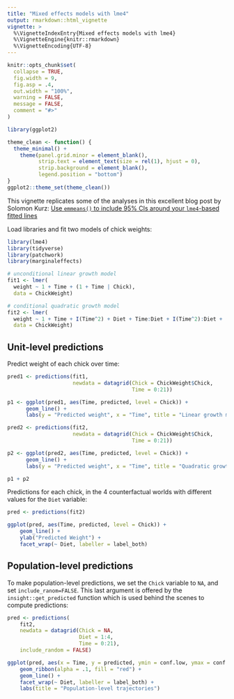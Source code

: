 ```yaml
---
title: "Mixed effects models with lme4"
output: rmarkdown::html_vignette
vignette: >
  %\VignetteIndexEntry{Mixed effects models with lme4}
  %\VignetteEngine{knitr::rmarkdown}
  %\VignetteEncoding{UTF-8}
---
```


```r
knitr::opts_chunk$set(
  collapse = TRUE,
  fig.width = 9,
  fig.asp = .4,
  out.width = "100%",
  warning = FALSE,
  message = FALSE,
  comment = "#>"
)

library(ggplot2)

theme_clean <- function() {
  theme_minimal() +
    theme(panel.grid.minor = element_blank(),
          strip.text = element_text(size = rel(1), hjust = 0),
          strip.background = element_blank(),
          legend.position = "bottom")
}
ggplot2::theme_set(theme_clean())
```

This vignette replicates some of the analyses in this excellent blog post by Solomon Kurz: [Use `emmeans()` to include 95% CIs around your `lme4`-based fitted lines](https://solomonkurz.netlify.app/post/2021-12-16-use-emmeans-to-include-95-cis-around-your-lme4-based-fitted-lines/)

Load libraries and fit two models of chick weights:

```r
library(lme4)
library(tidyverse)
library(patchwork)
library(marginaleffects)

# unconditional linear growth model
fit1 <- lmer(
  weight ~ 1 + Time + (1 + Time | Chick),
  data = ChickWeight)

# conditional quadratic growth model
fit2 <- lmer(
  weight ~ 1 + Time + I(Time^2) + Diet + Time:Diet + I(Time^2):Diet + (1 + Time + I(Time^2) | Chick),
  data = ChickWeight)
```

## Unit-level predictions

Predict weight of each chick over time:

```r
pred1 <- predictions(fit1,
                     newdata = datagrid(Chick = ChickWeight$Chick,
                                        Time = 0:21))

p1 <- ggplot(pred1, aes(Time, predicted, level = Chick)) +
      geom_line() +
      labs(y = "Predicted weight", x = "Time", title = "Linear growth model")

pred2 <- predictions(fit2,
                     newdata = datagrid(Chick = ChickWeight$Chick,
                                        Time = 0:21))

p2 <- ggplot(pred2, aes(Time, predicted, level = Chick)) +
      geom_line() +
      labs(y = "Predicted weight", x = "Time", title = "Quadratic growth model")

p1 + p2
```

Predictions for each chick, in the 4 counterfactual worlds with different values for the `Diet` variable:

```r
pred <- predictions(fit2)

ggplot(pred, aes(Time, predicted, level = Chick)) +
    geom_line() +
    ylab("Predicted Weight") +
    facet_wrap(~ Diet, labeller = label_both)
```

## Population-level predictions

To make population-level predictions, we set the `Chick` variable to `NA`, and set `include_ranom=FALSE`. This last argument is offered by the `insight::get_predicted` function which is used behind the scenes to compute predictions:

```r
pred <- predictions(
    fit2,
    newdata = datagrid(Chick = NA,
                       Diet = 1:4,
                       Time = 0:21),
    include_random = FALSE)

ggplot(pred, aes(x = Time, y = predicted, ymin = conf.low, ymax = conf.high)) +
    geom_ribbon(alpha = .1, fill = "red") +
    geom_line() +
    facet_wrap(~ Diet, labeller = label_both) +
    labs(title = "Population-level trajectories")
```
